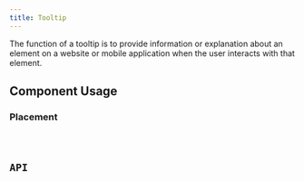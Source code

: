 ```yaml
---
title: Tooltip
---
```






The function of a tooltip is to provide information or explanation about an element on a website or mobile application when the user interacts with that element.
## Component Usage
### Placement
<STooltip client:only="vue" class="mt-4" />
<Code code={STooltipRaw} lang="vue" title="placement.vue" />



## API
<Tabs>
    <TabItem label="Properties">
        <ApiProperties client:only="vue" />
    </TabItem>
    <TabItem label="Slots">
        <ApiSlots client:only="vue" />
    </TabItem>
</Tabs>